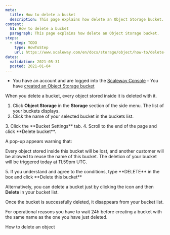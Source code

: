 ```yaml
---
meta:
  title: How to delete a bucket
  description: This page explains how delete an Object Storage bucket.
content:
  h1: How to delete a bucket
  paragraph: This page explains how delete an Object Storage bucket.
steps:
  - step: TODO
    type: HowToStep
    url: https://www.scaleway.com/en/docs/storage/object/how-to/delete-a-bucket
dates:
  validation: 2021-05-31
  posted: 2021-01-04
---
```


<Message type="requirement">

  - You have an account and are logged into the [Scaleway Console](https://console.scaleway.com)  - You have [created an Object Storage bucket](/storage/object/how-to/create-a-bucket/)

</Message>

When you delete a bucket, every object stored inside it is deleted with it. 

1. Click **Object Storage** in the **Storage** section of the side menu. The list of your buckets displays. 
2. Click the name of your selected bucket in the buckets list.
  <Lightbox src="scaleway-bucket-name-in-the-list.png" alt="" />
3. Click the **Bucket Settings** tab. 
  <Lightbox src="scaleway-bucket-settings-tab.png" alt="" />
4. Scroll to the end of the page and click **Delete bucket**.
  <Lightbox src="scaleway-delete-bucket.png" alt="" />

  A pop-up appears warning that:
  <Message type="important">

  Every object stored inside this bucket will be lost, and another customer will be allowed to reuse the name of this bucket. The deletion of your bucket will be triggered today at 11.59pm UTC.

  </Message>
5. If you understand and agree to the conditions, type **DELETE** in the box and click **Delete this bucket**
  <Lightbox src="scaleway-delete-confirmation.png" alt="" />

Alternatively, you can delete a bucket just by clicking the <Icon name="more" /> icon and then **Delete** in your bucket list.
  <Lightbox src="scaleway-delete-in-bucket-list.png" alt="" />

Once the bucket is successfully deleted, it disappears from your bucket list. 
  <Message type="note">

  For operational reasons you have to wait 24h before creating a bucket with the same name as the one you have just deleted.

  </Message>

<Navigation title="See Also">
  <PreviousButton to="/storage/object/how-to/delete-an-object/">How to delete an object</PreviousButton>
</Navigation>
